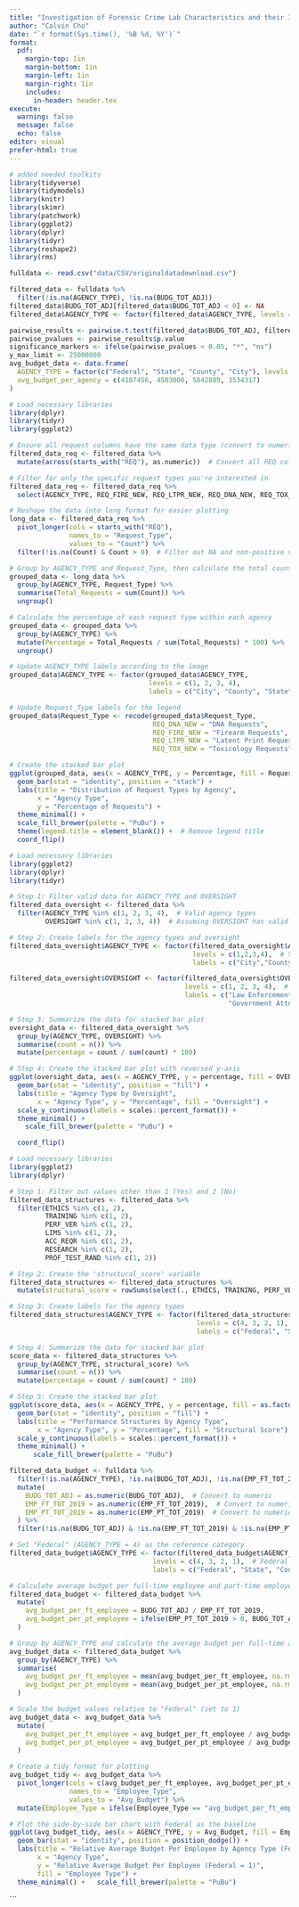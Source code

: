 ```yaml
---
title: "Investigation of Forensic Crime Lab Characteristics and their Impact on Competency Testing Results"
author: "Calvin Cho"
date: "`r format(Sys.time(), '%B %d, %Y')`"
format:
  pdf:
    margin-top: 1in
    margin-bottom: 1in  
    margin-left: 1in
    margin-right: 1in
    includes:
      in-header: header.tex
execute: 
  warning: false
  message: false
  echo: false
editor: visual
prefer-html: true
---
```

```r
# added needed toolkits
library(tidyverse)
library(tidymodels)
library(knitr)
library(skimr)
library(patchwork)
library(ggplot2)
library(dplyr)
library(tidyr)
library(reshape2)
library(rms)
```

```r
fulldata <- read.csv("data/CSV/originaldatadownload.csv")
```

```r
filtered_data <- fulldata %>%
  filter(!is.na(AGENCY_TYPE), !is.na(BUDG_TOT_ADJ))
filtered_data$BUDG_TOT_ADJ[filtered_data$BUDG_TOT_ADJ < 0] <- NA
filtered_data$AGENCY_TYPE <- factor(filtered_data$AGENCY_TYPE, levels = c(4, 3, 2, 1))

pairwise_results <- pairwise.t.test(filtered_data$BUDG_TOT_ADJ, filtered_data$AGENCY_TYPE, p.adjust.method = "BH")
pairwise_pvalues <- pairwise_results$p.value
significance_markers <- ifelse(pairwise_pvalues < 0.05, "*", "ns")
y_max_limit <- 25000000
avg_budget_data <- data.frame(
  AGENCY_TYPE = factor(c("Federal", "State", "County", "City"), levels = c("Federal", "State", "County", "City")),
  avg_budget_per_agency = c(4187456, 4503006, 5842889, 3534317)
)
```


```r
# Load necessary libraries
library(dplyr)
library(tidyr)
library(ggplot2)

# Ensure all request columns have the same data type (convert to numeric)
filtered_data_req <- filtered_data %>%
  mutate(across(starts_with("REQ"), as.numeric))  # Convert all REQ columns to numeric

# Filter for only the specific request types you're interested in
filtered_data_req <- filtered_data_req %>%
  select(AGENCY_TYPE, REQ_FIRE_NEW, REQ_LTPR_NEW, REQ_DNA_NEW, REQ_TOX_NEW)

# Reshape the data into long format for easier plotting
long_data <- filtered_data_req %>%
  pivot_longer(cols = starts_with("REQ"), 
               names_to = "Request_Type", 
               values_to = "Count") %>%
  filter(!is.na(Count) & Count > 0)  # Filter out NA and non-positive values

# Group by AGENCY_TYPE and Request_Type, then calculate the total count for each
grouped_data <- long_data %>%
  group_by(AGENCY_TYPE, Request_Type) %>%
  summarise(Total_Requests = sum(Count)) %>%
  ungroup()

# Calculate the percentage of each request type within each agency
grouped_data <- grouped_data %>%
  group_by(AGENCY_TYPE) %>%
  mutate(Percentage = Total_Requests / sum(Total_Requests) * 100) %>%
  ungroup()

# Update AGENCY_TYPE labels according to the image
grouped_data$AGENCY_TYPE <- factor(grouped_data$AGENCY_TYPE, 
                                   levels = c(1, 2, 3, 4), 
                                   labels = c("City", "County", "State", "Federal"))

# Update Request_Type labels for the legend
grouped_data$Request_Type <- recode(grouped_data$Request_Type, 
                                    REQ_DNA_NEW = "DNA Requests", 
                                    REQ_FIRE_NEW = "Firearm Requests", 
                                    REQ_LTPR_NEW = "Latent Print Requests", 
                                    REQ_TOX_NEW = "Toxicology Requests")

# Create the stacked bar plot
ggplot(grouped_data, aes(x = AGENCY_TYPE, y = Percentage, fill = Request_Type)) +
  geom_bar(stat = "identity", position = "stack") +
  labs(title = "Distribution of Request Types by Agency",
       x = "Agency Type", 
       y = "Percentage of Requests") +
  theme_minimal() +
  scale_fill_brewer(palette = "PuBu") +
  theme(legend.title = element_blank()) +  # Remove legend title
  coord_flip()
```

```r
# Load necessary libraries
library(ggplot2)
library(dplyr)
library(tidyr)

# Step 1: Filter valid data for AGENCY_TYPE and OVERSIGHT
filtered_data_oversight <- filtered_data %>%
  filter(AGENCY_TYPE %in% c(1, 2, 3, 4),  # Valid agency types
         OVERSIGHT %in% c(1, 2, 3, 4))  # Assuming OVERSIGHT has valid values (1 to 4)

# Step 2: Create labels for the agency types and oversight
filtered_data_oversight$AGENCY_TYPE <- factor(filtered_data_oversight$AGENCY_TYPE, 
                                              levels = c(1,2,3,4),  # Set order: Federal, State, County, City
                                              labels = c("City","County","State","Federal"))

filtered_data_oversight$OVERSIGHT <- factor(filtered_data_oversight$OVERSIGHT, 
                                            levels = c(1, 2, 3, 4),  # Assuming 4 types of oversight
                                            labels = c("Law Enforcement", "Public Health Agency", 
                                                       "Government Attorney", "Other"))

# Step 3: Summarize the data for stacked bar plot
oversight_data <- filtered_data_oversight %>%
  group_by(AGENCY_TYPE, OVERSIGHT) %>%
  summarise(count = n()) %>%
  mutate(percentage = count / sum(count) * 100)

# Step 4: Create the stacked bar plot with reversed y-axis
ggplot(oversight_data, aes(x = AGENCY_TYPE, y = percentage, fill = OVERSIGHT)) +
  geom_bar(stat = "identity", position = "fill") +
  labs(title = "Agency Type by Oversight",
       x = "Agency Type", y = "Percentage", fill = "Oversight") +
  scale_y_continuous(labels = scales::percent_format()) +
  theme_minimal() +
    scale_fill_brewer(palette = "PuBu") +

  coord_flip()
```
```r
# Load necessary libraries
library(ggplot2)
library(dplyr)

# Step 1: Filter out values other than 1 (Yes) and 2 (No)
filtered_data_structures <- filtered_data %>%
  filter(ETHICS %in% c(1, 2),
         TRAINING %in% c(1, 2),
         PERF_VER %in% c(1, 2),
         LIMS %in% c(1, 2),
         ACC_REQR %in% c(1, 2),
         RESEARCH %in% c(1, 2),
         PROF_TEST_RAND %in% c(1, 2))

# Step 2: Create the 'structural_score' variable
filtered_data_structures <- filtered_data_structures %>%
  mutate(structural_score = rowSums(select(., ETHICS, TRAINING, PERF_VER, LIMS, ACC_REQR, RESEARCH, PROF_TEST_RAND) == 1))

# Step 3: Create labels for the agency types
filtered_data_structures$AGENCY_TYPE <- factor(filtered_data_structures$AGENCY_TYPE, 
                                               levels = c(4, 3, 2, 1),
                                               labels = c("Federal", "State", "County", "City"))

# Step 4: Summarize the data for stacked bar plot
score_data <- filtered_data_structures %>%
  group_by(AGENCY_TYPE, structural_score) %>%
  summarise(count = n()) %>%
  mutate(percentage = count / sum(count) * 100)

# Step 5: Create the stacked bar plot
ggplot(score_data, aes(x = AGENCY_TYPE, y = percentage, fill = as.factor(structural_score))) +
  geom_bar(stat = "identity", position = "fill") +
  labs(title = "Performance Structures by Agency Type",
       x = "Agency Type", y = "Percentage", fill = "Structural Score") +
  scale_y_continuous(labels = scales::percent_format()) +
  theme_minimal() +
      scale_fill_brewer(palette = "PuBu") 


```


```r
filtered_data_budget <- fulldata %>%
  filter(!is.na(AGENCY_TYPE), !is.na(BUDG_TOT_ADJ), !is.na(EMP_FT_TOT_2019), !is.na(EMP_PT_TOT_2019)) %>%
  mutate(
    BUDG_TOT_ADJ = as.numeric(BUDG_TOT_ADJ),  # Convert to numeric
    EMP_FT_TOT_2019 = as.numeric(EMP_FT_TOT_2019),  # Convert to numeric
    EMP_PT_TOT_2019 = as.numeric(EMP_PT_TOT_2019)  # Convert to numeric
  ) %>%
  filter(!is.na(BUDG_TOT_ADJ) & !is.na(EMP_FT_TOT_2019) & !is.na(EMP_PT_TOT_2019))  # Remove rows with NA after conversion

# Set "Federal" (AGENCY_TYPE = 4) as the reference category
filtered_data_budget$AGENCY_TYPE <- factor(filtered_data_budget$AGENCY_TYPE, 
                                    levels = c(4, 3, 2, 1),  # Federal is set as the reference category
                                    labels = c("Federal", "State", "County", "City"))

# Calculate average budget per full-time employee and part-time employee
filtered_data_budget <- filtered_data_budget %>%
  mutate(
    avg_budget_per_ft_employee = BUDG_TOT_ADJ / EMP_FT_TOT_2019,
    avg_budget_per_pt_employee = ifelse(EMP_PT_TOT_2019 > 0, BUDG_TOT_ADJ / EMP_PT_TOT_2019, NA)  # Avoid division by zero
  )

# Group by AGENCY_TYPE and calculate the average budget per full-time and part-time employee
avg_budget_data <- filtered_data_budget %>%
  group_by(AGENCY_TYPE) %>%
  summarise(
    avg_budget_per_ft_employee = mean(avg_budget_per_ft_employee, na.rm = TRUE),
    avg_budget_per_pt_employee = mean(avg_budget_per_pt_employee, na.rm = TRUE)
  )

# Scale the budget values relative to "Federal" (set to 1)
avg_budget_data <- avg_budget_data %>%
  mutate(
    avg_budget_per_ft_employee = avg_budget_per_ft_employee / avg_budget_data$avg_budget_per_ft_employee[1],  # Scale full-time to Federal
    avg_budget_per_pt_employee = avg_budget_per_pt_employee / avg_budget_data$avg_budget_per_pt_employee[1]   # Scale part-time to Federal
  )

# Create a tidy format for plotting
avg_budget_tidy <- avg_budget_data %>%
  pivot_longer(cols = c(avg_budget_per_ft_employee, avg_budget_per_pt_employee), 
               names_to = "Employee_Type", 
               values_to = "Avg_Budget") %>%
  mutate(Employee_Type = ifelse(Employee_Type == "avg_budget_per_ft_employee", "Full-Time", "Part-Time"))

# Plot the side-by-side bar chart with Federal as the baseline
ggplot(avg_budget_tidy, aes(x = AGENCY_TYPE, y = Avg_Budget, fill = Employee_Type)) +
  geom_bar(stat = "identity", position = position_dodge()) +
  labs(title = "Relative Average Budget Per Employee by Agency Type (Federal as Baseline)",
       x = "Agency Type",
       y = "Relative Average Budget Per Employee (Federal = 1)",
       fill = "Employee Type") +
  theme_minimal() +   scale_fill_brewer(palette = "PuBu")
```

```





